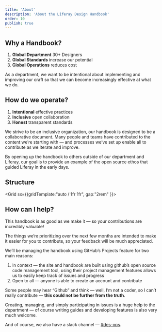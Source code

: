 ```yaml
---
title: 'About'
description: 'About the Liferay Design Handbook'
order: 10
publish: true
---
```


## Why a Handbook?

  1. **Global Department** 30+ Designers
  1. **Global Standards** increase our potential
  1. **Global Operations** reduces cost

As a department, we want to be intentional about implementing and improving our craft so that we can become increasingly effective at what we do.


## How do we operate?

  1. **Intentional** effective practices
  1. **Inclusive** open collaboration
  1. **Honest** transparent standards

We strive to be an inclusive organization, our handbook is designed to be a collaborative document. Many people and teams have contributed to the content we’re starting with — and processes we’ve set up enable all to contribute as we iterate and improve.

By opening up the handbook to others outside of our department and Liferay, our goal is to provide an example of the open source ethos that guided Liferay in the early days.

## Structure



<Grid sx={{gridTemplate:"auto / 1fr 1fr", gap:"2rem" }}>
	<Box>
		<CardHidden
			handbook
			title="Work"
			text="Enable designers at Liferay to quickly onboard and become effective contributors."
			to="/handbook/work"
		/>
	</Box>
	<Box>
		<CardHidden
			handbook
			title="Tools"
			text="Empower designers at Liferay to use the right tool, the right way."
			to="/handbook/tools"
		/>
	</Box>
	<Box>
		<CardHidden
			handbook
			title="Collaborate"
			text="Foster an environment where working together is pleasurable so that our products will be too."
			to="/handbook/collaborate"
		/>
	</Box>
	<Box>
		<CardHidden
			handbook
			title="Advocate"
			text="Promote Design internally and externally, advancing growth for all."
			to="/handbook/advocate"
		/>
	</Box>
	<Box>
		<CardHidden
			handbook
			title="Grow"
			text="Provide clear career paths for a shared understanding of where we are and where we want to go."
			to="/handbook/grow"
		/>
	</Box>
</Grid>

## How can I help?

This handbook is as good as we make it — so your contributions are incredibly valuable! 

The things we’re prioritizing over the next few months are intended to make it easier for you to contribute, so your feedback will be much appreciated.

We’ll be managing the handbook using GitHub’s Projects feature for two main reasons:

  1. In context — the site and handbook are built using github’s open source code management tool, using their project management features allows us to easily keep track of issues and progress
  1. Open to all — anyone is able to create an account and contribute

Some people may hear “Github” and think — well, I’m not a coder, so I can’t really contribute — **this could not be further from the truth**.

Creating, managing, and simply participating in issues is a huge help to the department — of course writing guides and developing features is also very much welcome.

And of course, we also have a slack channel — [#des-ops](https://liferay.slack.com/archives/CL2KU6A65).
